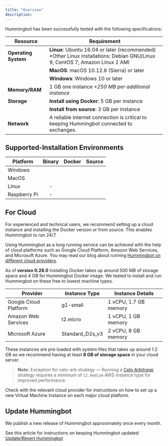 ```yaml
---
title: "Overview"
description:
---
```



Hummingbot has been successfully tested with the following specifications:

| Resource             | Requirement                                                                                                                  |
| -------------------- | ---------------------------------------------------------------------------------------------------------------------------- |
| **Operating System** | **Linux**: Ubuntu 16.04 or later (recommended) \*Other Linux installations: Debian GNU/Linux 9, CentOS 7, Amazon Linux 2 AMI |
|                      | **MacOS**: macOS 10.12.6 (Sierra) or later                                                                                   |
|                      | **Windows**: Windows 10 or later                                                                                             |
| **Memory/RAM**       | 1 GB one instance _+250 MB per additional instance_                                                                          |
| **Storage**          | **Install using Docker**: 5 GB per instance                                                                                  |
|                      | **Install from source**: 3 GB per instance                                                                                   |
| **Network**          | A reliable internet connection is critical to keeping Hummingbot connected to exchanges.                                     |

## Supported-Installation Environments

| Platform     |                   Binary                   |                   Docker                   |                   Source                   |
| ------------ | :----------------------------------------: | :----------------------------------------: | :----------------------------------------: |
| Windows      | <StatusCircle color="green" font="25px" /> | <StatusCircle color="green" font="25px" /> | <StatusCircle color="green" font="25px" /> |
| MacOS        | <StatusCircle color="green" font="25px" /> | <StatusCircle color="green" font="25px" /> | <StatusCircle color="green" font="25px" /> |
| Linux        |                     -                      | <StatusCircle color="green" font="25px" /> | <StatusCircle color="green" font="25px" /> |
| Raspberry Pi |                     -                      | <StatusCircle color="green" font="25px" /> | <StatusCircle color="green" font="25px" /> |

## For Cloud

For experienced and technical users, we recommend setting up a cloud instance and installing the Docker version or from source. This enables Hummingbot to run 24/7.

Using Hummingbot as a long running service can be achieved with the help of cloud platforms such as Google Cloud Platform, Amazon Web Services, and Microsoft Azure. You may read our blog about running [Hummingbot on different cloud providers](https://www.hummingbot.io/blog/2019-06-cloud-providers/).

As of **version 0.28.0** installing Docker takes up around 500 MB of storage space and 4 GB for Hummingbot Docker image. We tested to install and run Hummingbot on these free to lowest machine types.

| Provider              | Instance Type   | Instance Details      |
| --------------------- | --------------- | --------------------- |
| Google Cloud Platform | g1-small        | 1 vCPU, 1.7 GB memory |
| Amazon Web Services   | t2.micro        | 1 vCPU, 1 GB memory   |
| Microsoft Azure       | Standard_D2s_v3 | 2 vCPU, 8 GB memory   |

These instances are pre-loaded with system files that takes up around 1.2 GB so we recommend having at least **8 GB of storage space** in your cloud server.

> **Note:** Exception for celo-arb strategy — Running a [Celo Arbitrage](/strategies/celo-arb/) strategy requires a minimum of `t2.medium` AWS instance type for improved performance.

Check with the relevant cloud provider for instructions on how to set up a new Virtual Machine Instance on each major cloud platform.

## Update Hummingbot

We publish a new release of Hummingbot approximately once every month.

See this article for instructions on keeping Hummingbot updated: [Update/Revert Hummingbot](updating)
